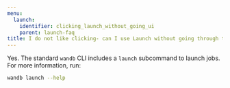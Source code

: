 ---
menu:
  launch:
    identifier: clicking_launch_without_going_ui
    parent: launch-faq
title: I do not like clicking- can I use Launch without going through the UI?
---

Yes. The standard `wandb` CLI includes a `launch` subcommand to launch jobs. For more information, run:

```bash
wandb launch --help
```